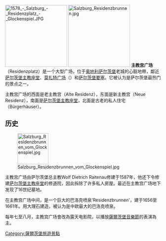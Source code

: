 {{noteTA
|G=AT
}}
[[File:1578_-_Salzburg_-_Residenzplatz_-_Glockenspiel.JPG|200px]] 
[[File:Salzburg_Residenzbrunnen.jpg|200px]]
'''主教宫广场'''（Residenzplatz）是一个大型广场，位于[[奥地利|奥地利]][[萨尔茨堡|萨尔茨堡]]老城的心脏地帶，鄰近[[萨尔茨堡主教座堂|萨尔茨堡主教座堂]]、[[莫扎特广场_(萨尔茨堡)|莫扎特广场]]（{{lang|de|Mozartplatz}}）和[[萨尔茨堡要塞|萨尔茨堡要塞]]。它被认为是萨尔茨堡最热门的景点之一。

主教宫广场的西面是老主教宫（Alte Residenz），东面是新主教宫（Neue Residenz），南面是[[萨尔茨堡主教座堂|萨尔茨堡主教座堂]]，北面是古老的私人住宅（Bürgerhäuser）。
==历史==
[[File:Salzburg_Residenzbrunnen_vom_Glockenspiel.jpg|100px]]

主教宫广场由萨尔茨堡总主教Wolf Dietrich Raitenau修建于1587年，他还下令修建[[萨尔茨堡主教座堂|萨尔茨堡主教座堂]]的修道院，因此拆除了许多私人房屋。最近在主教宫广场地下发现了16世纪墓地。

在主教宫广场中间，是一个巨大的巴洛克喷泉'Residenzbrunnen'，建于1656至1661年。用大理石建造，被认为是中欧最大的巴洛克喷泉。

每年七至八月，主教宫广场會改為露天电影院，以播放[[薩爾茨堡音樂節|薩爾茨堡音樂節]]的表演為主。

{{coord|47.798425|N|13.0463666667|E|source:dewiki_region:AT-5_scale:1200_type:landmark|format=dms|display=title}}

[[Category:薩爾茨堡旅遊景點|Category:薩爾茨堡旅遊景點]]
